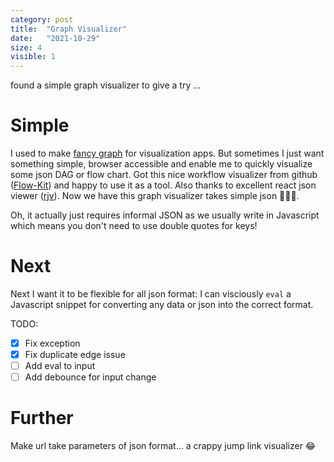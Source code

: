 ```yaml
---
category: post
title:  "Graph Visualizer"
date:   "2021-10-29"
size: 4
visible: 1
---
```



found a simple graph visualizer to give a try ...

# Simple
I used to make [fancy graph](https://drive.google.com/file/d/12ku-mqtJtsGfC8rbUQUMC2GTXgjWDHhl/view?usp=sharing) for visualization apps. But sometimes I just want something simple, browser accessible and enable me to quickly visualize some json DAG or flow chart. Got this nice workflow visualizer from github ([Flow-Kit](https://github.com/d-band/flow-kit)) and happy to use it as a tool. Also thanks to excellent react json viewer ([rjv](https://github.com/mac-s-g/react-json-view)). Now we have this graph visualizer takes simple json 🎉🎉🎉.


<FlowVis/>

Oh, it actually just requires informal JSON as we usually write in Javascript which means you don't need to use double quotes for keys!

# Next
Next I want it to be flexible for all json format: I can visciously `eval` a Javascript snippet for converting any data or json into the correct format.

TODO:
- [x] Fix exception
- [x] Fix duplicate edge issue
- [ ] Add eval to input
- [ ] Add debounce for input change

# Further
Make url take parameters of json format... a crappy jump link visualizer 😂

